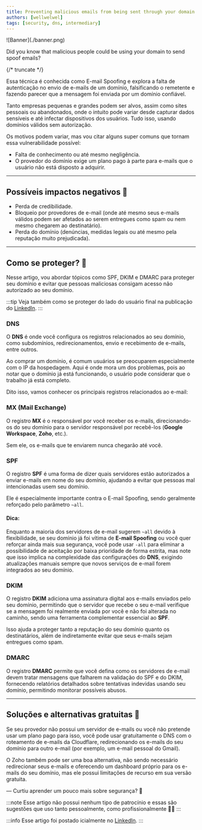 ```yaml
---
title: Preventing malicious emails from being sent through your domain
authors: [wellwelwel]
tags: [security, dns, intermediary]
---
```



<Parallax tiltMaxAngleX={0} perspective={1920}>
  ![Banner](./banner.png)
</Parallax>

Did you know that malicious people could be using your domain to send spoof emails?

{/* truncate */}

Essa técnica é conhecida como E-mail Spoofing e explora a falta de autenticação no envio de e-mails de um domínio, falsificando o remetente e fazendo parecer que a mensagem foi enviada por um domínio confiável.

Tanto empresas pequenas e grandes podem ser alvos, assim como sites pessoais ou abandonados, onde o intuito pode variar desde capturar dados sensíveis e até infectar dispositivos dos usuários. Tudo isso, usando domínios válidos sem autorização.

Os motivos podem variar, mas vou citar alguns super comuns que tornam essa vulnerabilidade possível:

- Falta de conhecimento ou até mesmo negligência.
- O provedor do domínio exige um plano pago à parte para e-mails que o usuário não está disposto a adquirir.

<hr />

## Possíveis impactos negativos 👾

- Perda de credibilidade.
- Bloqueio por provedores de e-mail (onde até mesmo seus e-mails válidos podem ser afetados ao serem entregues como spam ou nem mesmo chegarem ao destinatário).
- Perda do domínio (denúncias, medidas legais ou até mesmo pela reputação muito prejudicada).

<hr />

## Como se proteger? 🤝

Nesse artigo, vou abordar tópicos como SPF, DKIM e DMARC para proteger seu domínio e evitar que pessoas maliciosas consigam acesso não autorizado ao seu domínio.

:::tip
Veja também como se proteger do lado do usuário final na publicação do [LinkedIn](https://www.linkedin.com/posts/wellwelwel_j%C3%A1-recebeu-e-mails-falsos-vindos-de-activity-7264430239038992384-skUX/).
:::

### DNS

O **DNS** é onde você configura os registros relacionados ao seu domínio, como subdomínios, redirecionamentos, envio e recebimento de e-mails, entre outros.

Ao comprar um domínio, é comum usuários se preocuparem especialmente com o IP da hospedagem. Aqui é onde mora um dos problemas, pois ao notar que o domínio já está funcionando, o usuário pode considerar que o trabalho já está completo.

Dito isso, vamos conhecer os principais registros relacionados ao e-mail:

### MX (Mail Exchange)

O registro **MX** é o responsável por você receber os e-mails, direcionando-os do seu domínio para o servidor responsável por recebê-los (**Google Workspace**, **Zoho**, etc.).

Sem ele, os e-mails que te enviarem nunca chegarão até você.

### SPF

O registro **SPF** é uma forma de dizer quais servidores estão autorizados a enviar e-mails em nome do seu domínio, ajudando a evitar que pessoas mal intencionadas usem seu domínio.

Ele é especialmente importante contra o E-mail Spoofing, sendo geralmente reforçado pelo parâmetro `~all`.

#### Dica:

Enquanto a maioria dos servidores de e-mail sugerem `~all` devido à flexibilidade, se seu domínio já foi vítima de **E-mail Spoofing** ou você quer reforçar ainda mais sua segurança, você pode usar `-all` para eliminar a possibilidade de aceitação por baixa prioridade de forma estrita, mas note que isso implica na complexidade das configurações do **DNS**, exigindo atualizações manuais sempre que novos serviços de e-mail forem integrados ao seu domínio.

### DKIM

O registro **DKIM** adiciona uma assinatura digital aos e-mails enviados pelo seu domínio, permitindo que o servidor que recebe o seu e-mail verifique se a mensagem foi realmente enviada por você e não foi alterada no caminho, sendo uma ferramenta complementar essencial ao **SPF**.

Isso ajuda a proteger tanto a reputação do seu domínio quanto os destinatários, além de indiretamente evitar que seus e-mails sejam entregues como spam.

### DMARC

O registro **DMARC** permite que você defina como os servidores de e-mail devem tratar mensagens que falharem na validação do SPF e do DKIM, fornecendo relatórios detalhados sobre tentativas indevidas usando seu domínio, permitindo monitorar possíveis abusos.

<hr />

## Soluções e alternativas gratuitas 🌟

Se seu provedor não possui um servidor de e-mails ou você não pretende usar um plano pago para isso, você pode usar gratuitamente o DNS com o roteamento de e-mails da Cloudflare, redirecionando os e-mails do seu domínio para outro e-mail (por exemplo, um e-mail pessoal do Gmail).

O Zoho também pode ser uma boa alternativa, não sendo necessário redirecionar seus e-mails e oferecendo um dashboard próprio para os e-mails do seu domínio, mas ele possui limitações de recurso em sua versão gratuita.

— Curtiu aprender um pouco mais sobre segurança? 🔐

:::note
Esse artigo não possui nenhum tipo de patrocínio e essas são sugestões que uso tanto pessoalmente, como profissionalmente 🙋🏻
:::

:::info
Esse artigo foi postado icialmente no [LinkedIn](https://www.linkedin.com/pulse/e-mail-spoofing-prevenindo-o-envio-de-emails-atrav%25C3%25A9s-do-ara%25C3%25BAjo-ff2xc/).
:::
